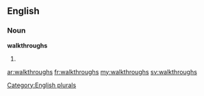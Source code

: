 ==English==

===Noun===
'''walkthroughs'''

# {{plural of|[[walkthrough]]}}

[[Category:English plurals]]

[[ar:walkthroughs]]
[[fr:walkthroughs]]
[[my:walkthroughs]]
[[sv:walkthroughs]]
